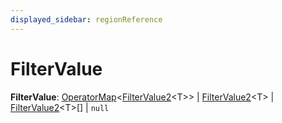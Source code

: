 ```yaml
---
displayed_sidebar: regionReference
---
```



# FilterValue

 **FilterValue**: [OperatorMap](region.OperatorMap.mdx)&#60;[FilterValue2](region.FilterValue2.mdx)&#60;T&#62;&#62; \| [FilterValue2](region.FilterValue2.mdx)&#60;T&#62; \| [FilterValue2](region.FilterValue2.mdx)&#60;T&#62;[] \| `null`
